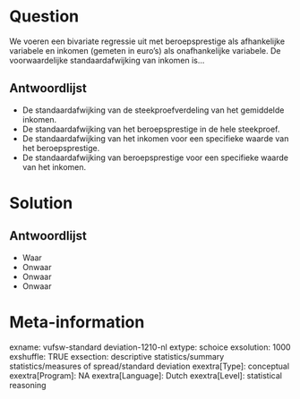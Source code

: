 Question
========
We voeren een bivariate regressie uit met beroepsprestige als afhankelijke variabele en inkomen (gemeten in euro's) als onafhankelijke variabele. De voorwaardelijke standaardafwijking van inkomen is...

Antwoordlijst
----------
* De standaardafwijking van de steekproefverdeling van het gemiddelde inkomen.
* De standaardafwijking van het beroepsprestige in de hele steekproef.
* De standaardafwijking van het inkomen voor een specifieke waarde van het beroepsprestige.
* De standaardafwijking van beroepsprestige voor een specifieke waarde van het inkomen.

Solution
========

Antwoordlijst
----------
* Waar
* Onwaar
* Onwaar
* Onwaar

Meta-information
================
exname: vufsw-standard deviation-1210-nl
extype: schoice
exsolution: 1000
exshuffle: TRUE
exsection: descriptive statistics/summary statistics/measures of spread/standard deviation
exextra[Type]: conceptual
exextra[Program]: NA
exextra[Language]: Dutch
exextra[Level]: statistical reasoning


